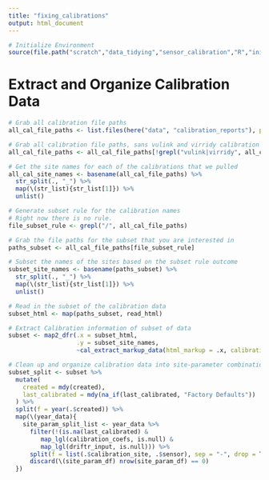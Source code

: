```yaml
---
title: "fixing_calibrations"
output: html_document
---
```


```r
# Initialize Environment
source(file.path("scratch","data_tidying","sensor_calibration","R","init_sub_env","init.R"))
```

# Extract and Organize Calibration Data
```r
# Grab all calibration file paths
all_cal_file_paths <- list.files(here("data", "calibration_reports"), pattern = ".html", full.names = TRUE)

# Grab all calibration file paths, sans vulink and virridy calibration files
all_cal_file_paths <- all_cal_file_paths[!grepl("vulink|virridy", all_cal_file_paths)]

# Get the site names for each of the calibrations that we pulled
all_cal_site_names <- basename(all_cal_file_paths) %>%
  str_split(., "_") %>%
  map(\(str_list){str_list[1]}) %>%
  unlist()
```

```r
# Generate subset rule for the calibration names
# Right now there is no rule.
file_subset_rule <- grepl("/", all_cal_file_paths)
```

```r
# Grab the file paths for the subset that you are interested in
paths_subset <- all_cal_file_paths[file_subset_rule]

# Subset the names of the sites based on the subset rule outcome
subset_site_names <- basename(paths_subset) %>%
  str_split(., "_") %>%
  map(\(str_list){str_list[1]}) %>%
  unlist()

# Read in the subset of the calibration data
subset_html <- map(paths_subset, read_html)
```

```r
# Extract Calibration information of subset of data
subset <- map2_dfr(.x = subset_html,
                   .y = subset_site_names,
                   ~cal_extract_markup_data(html_markup = .x, calibration_site  = .y))
```

```r
# Clean up and organize calibration data into site-parameter combinations by year
subset_split <- subset %>% 
  mutate(
    created = mdy(created),
    last_calibrated = mdy(na_if(last_calibrated, "Factory Defaults"))
  ) %>% 
  split(f = year(.$created)) %>% 
  map(\(year_data){
    site_param_split_list <- year_data %>% 
      filter(!(is.na(last_calibrated) & 
         map_lgl(calibration_coefs, is.null) & 
         map_lgl(driftr_input, is.null))) %>% 
      split(f = list(.$calibration_site, .$sensor), sep = "-", drop = TRUE) %>%
      discard(\(site_param_df) nrow(site_param_df) == 0) 
  })
```
